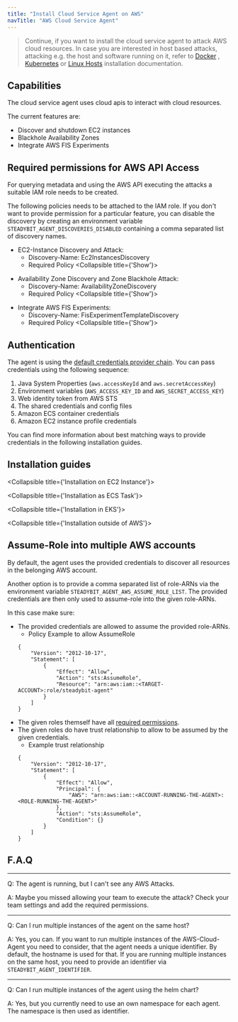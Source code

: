 ```yaml
---
title: "Install Cloud Service Agent on AWS"
navTitle: "AWS Cloud Service Agent"
---
```




> Continue, if you want to install the cloud service agent to attack AWS cloud resources.
> In case you are interested in host based attacks, attacking e.g. the host and software running on it, refer to [Docker](30-install-agents/10-docker)
> , [Kubernetes](30-install-agents/20-kubernetes) or [Linux Hosts](30-install-agents/30-host) installation documentation.

## Capabilities

The cloud service agent uses cloud apis to interact with cloud resources.

The current features are:

- Discover and shutdown EC2 instances
- Blackhole Availability Zones
- Integrate AWS FIS Experiments

## Required permissions for AWS API Access

For querying metadata and using the AWS API executing the attacks a suitable IAM role needs to be created.

The following policies needs to be attached to the IAM role. If you don't want to provide permission for a particular feature, you can disable the discovery by
creating an environment variable `STEADYBIT_AGENT_DISCOVERIES_DISABLED` containing a comma separated list of discovery names.

- EC2-Instance Discovery and Attack:
  - Discovery-Name: Ec2InstancesDiscovery
  - Required Policy
<Collapsible title={'Show'}>
  <PolicyEc2Instances/>
</Collapsible>

- Availability Zone Discovery and Zone Blackhole Attack:
  - Discovery-Name: AvailabilityZoneDiscovery
  - Required Policy
<Collapsible title={'Show'}>
  <PolicyAvailabilityZone/>
</Collapsible>

- Integrate AWS FIS Experiments:
  - Discovery-Name: FisExperimentTemplateDiscovery
  - Required Policy
<Collapsible title={'Show'}>
  <PolicyFisExperiments/>
</Collapsible>

## Authentication

The agent is using the [default credentials provider chain](https://docs.aws.amazon.com/sdk-for-java/latest/developer-guide/credentials.html#credentials-chain).
You can pass credentials using the following sequence:

1. Java System Properties (`aws.accessKeyId` and `aws.secretAccessKey`)
2. Environment variables (`AWS_ACCESS_KEY_ID` and `AWS_SECRET_ACCESS_KEY`)
3. Web identity token from AWS STS
4. The shared credentials and config files
5. Amazon ECS container credentials
6. Amazon EC2 instance profile credentials

You can find more information about best matching ways to provide credentials in the following installation guides.

## Installation guides

<Collapsible title={'Installation on EC2 Instance'}>
  <InstallationEc2/>
</Collapsible>

<Collapsible title={'Installation as ECS Task'}>
  <InstallationEcs/>
</Collapsible>

<Collapsible title={'Installation in EKS'}>
  <InstallationEks/>
</Collapsible>

<Collapsible title={'Installation outside of AWS'}>
  <InstallationOutside/>
</Collapsible>

## Assume-Role into multiple AWS accounts

By default, the agent uses the provided credentials to discover all resources in the belonging AWS account.

Another option is to provide a comma separated list of role-ARNs via the environment variable `STEADYBIT_AGENT_AWS_ASSUME_ROLE_LIST`. The provided credentials
are then only used to assume-role into the given role-ARNs.

In this case make sure:
- The provided credentials are allowed to assume the provided role-ARNs.
  - Policy Example to allow AssumeRole
  ```
  {
      "Version": "2012-10-17",
      "Statement": [
          {
              "Effect": "Allow",
              "Action": "sts:AssumeRole",
              "Resource": "arn:aws:iam::<TARGET-ACCOUNT>:role/steadybit-agent"
          }
      ]
  }
  ```
- The given roles themself have all [required permissions](#required-permissions-for-aws-api-access).
- The given roles do have trust relationship to allow to be assumed by the given credentials.
  - Example trust relationship
  ```
  {
      "Version": "2012-10-17",
      "Statement": [
          {
              "Effect": "Allow",
              "Principal": {
                  "AWS": "arn:aws:iam::<ACCOUNT-RUNNING-THE-AGENT>:<ROLE-RUNNING-THE-AGENT>"
              },
              "Action": "sts:AssumeRole",
              "Condition": {}
          }
      ]
  }
  ```

## F.A.Q

---
Q: The agent is running, but I can't see any AWS Attacks.

A: Maybe you missed allowing your team to execute the attack? Check your team settings and add the required permissions.

---

Q: Can I run multiple instances of the agent on the same host?

A: Yes, you can. If you want to run multiple instances of the AWS-Cloud-Agent you need to consider, that the agent needs a unique identifier. By default, the hostname is used
for that. If you are running multiple instances on the same host, you need to provide an identifier via `STEADYBIT_AGENT_IDENTIFIER`.

---

Q: Can I run multiple instances of the agent using the helm chart?

A: Yes, but you currently need to use an own namespace for each agent. The namespace is then used as identifier.
